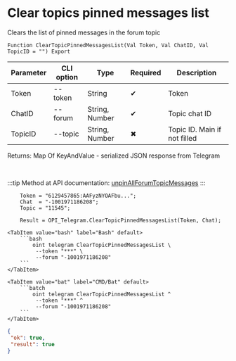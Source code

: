 ﻿---
sidebar_position: 10
description: Clear topics pinned messages list and other functions to work with Telegram in the Open Integration Package, a free open-source integration library for 1C:Enterprise 8, OneScript and CLI
keywords: [1C, 1С, 1С:Enterprise, 1С:Enterprise 8.3, API, Integration, Services, Exchange, OneScript, CLI, Telegram]
---


# Clear topics pinned messages list
 Clears the list of pinned messages in the forum topic



`Function ClearTopicPinnedMessagesList(Val Token, Val ChatID, Val TopicID = "") Export`

  | Parameter | CLI option | Type | Required | Description |
  |-|-|-|-|-|
  | Token | --token | String | &#x2714; | Token |
  | ChatID | --forum | String, Number | &#x2714; | Topic chat ID |
  | TopicID | --topic | String, Number | &#x2716; | Topic ID. Main if not filled |

  
  Returns:  Map Of KeyAndValue - serialized JSON response from Telegram

<br/>

:::tip
Method at API documentation: [unpinAllForumTopicMessages](https://core.telegram.org/bots/api#unpinallforumtopicmessages)
:::
<br/>



```bsl title="1C:Enterprise/OneScript code example"
    Token = "6129457865:AAFyzNYOAFbu...";
    Chat  = "-1001971186208";
    Topic = "11545";

    Result = OPI_Telegram.ClearTopicPinnedMessagesList(Token, Chat);
```
 

 <Tabs>
  
    <TabItem value="bash" label="Bash" default>
        ```bash
            oint telegram ClearTopicPinnedMessagesList \
             --token "***" \
             --forum "-1001971186208"
        ```
    </TabItem>
  
    <TabItem value="bat" label="CMD/Bat" default>
        ```batch
            oint telegram ClearTopicPinnedMessagesList ^
             --token "***" ^
             --forum "-1001971186208"
        ```
    </TabItem>
</Tabs>


```json title="Result"
{
 "ok": true,
 "result": true
}
```

